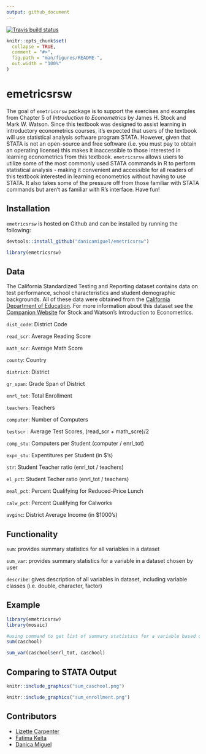 ```yaml
---
output: github_document
---
```


<!-- README.md is generated from README.Rmd. Please edit that file -->
<!-- badges: start -->
[![Travis build status](https://travis-ci.org/danicamiguel/emetricsrsw.svg?branch=master)](https://travis-ci.org/danicamiguel/emetricsrsw)
<!-- badges: end -->

```r
knitr::opts_chunk$set(
  collapse = TRUE,
  comment = "#>",
  fig.path = "man/figures/README-",
  out.width = "100%"
)
```

# emetricsrsw

The goal of `emetricsrsw` package is to support the exercises and examples from Chapter 5 of *Introduction to Econometrics* by James H. Stock and Mark W. Watson. Since this textbook was designed to assist learning in introductory econometrics courses, it's expected that users of the textbook will use statistical analysis software program STATA. However, given that STATA is not an open-source and free software (i.e. you must pay to obtain an operating license) this makes it inaccessible to those interested in learning econometrics from this textbook. `emetricsrsw` allows users to utilize some of the most commonly used STATA commands in R to perform statistical analysis - making it convenient and accessible for all readers of this textbook interested in learning econometrics without having to use STATA. It also takes some of the pressure off from those familiar with STATA commands but aren't as familiar with R's interface. Have fun!

## Installation

`emetricsrsw` is hosted on Github and can be installed by running the following: 
```r
devtools::install_github("danicamiguel/emetricsrsw")
```

```r
library(emetricsrsw)
```

## Data

The California Standardized Testing and Reporting dataset contains data on test performance, school characteristics and student demographic backgrounds. All of these data were obtained from the [California Department of Education](http://www.cde.ca.gov). For more information about this dataset see the [Companion Website](https://wps.pearsoned.com/aw_stock_ie_3/178/45691/11696965.cw/index.html) for Stock and Watson's Introduction to Econometrics. 

`dist_code`: District Code

`read_scr`: Average Reading Score

`math_scr`: Average Math Score

`county`: Country 

`district`: District

`gr_span`: Grade Span of District

`enrl_tot`: Total Enrollment

`teachers`: Teachers

`computer`: Number of Computers

`testscr` : Average Test Scores, (read_scr + math_scre)/2

`comp_stu`: Computers per Student (computer / enrl_tot)

`expn_stu`: Expentitures per Student (in $'s)

`str`: Student Teacher ratio (enrl_tot / teachers)

`el_pct`: Student Techer ratio (enrl_tot / teachers)

`meal_pct`: Percent Qualifying for Reduced-Price Lunch 

`calw_pct`: Percent Qualifying for Calworks

`avginc`: District Average Income (in $1000's)

## Functionality

`sum`: provides summary statistics for all variables in a dataset

`sum_var`: provides summary statistics for a variable in a dataset chosen by user

`describe`: gives description of all variables in dataset, including variable classes (i.e. double, character, factor)


## Example

```r
library(emetricsrsw)
library(mosaic)

#using command to get list of summary statistics for a variable based on user input, also known as 'sum' in STATA
sum(caschool)
```

```r
sum_var(caschool$enrl_tot, caschool)
```

## Comparing to STATA Output
```r
knitr::include_graphics("sum_caschool.png")

knitr::include_graphics("sum_enrollment.png")
```

## Contributors

- [Lizette Carpenter](https://github.com/lcarpenter20)
- [Fatima Keita](https://github.com/fatimak98)
- [Danica Miguel](https://github.com/danicamiguel)
